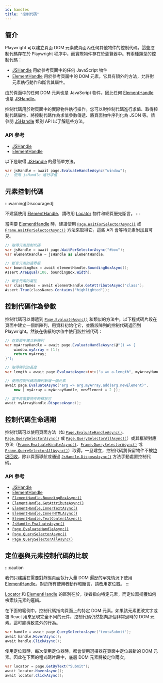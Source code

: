 ```yaml
---
id: handles
title: "控制代碼"
---
```


## 簡介

Playwright 可以建立頁面 DOM 元素或頁面內任何其他物件的控制代碼。這些控制代碼存在於 Playwright 程序中，而實際物件存在於瀏覽器中。有兩種類型的控制代碼：
- [JSHandle] 用於參考頁面中的任何 JavaScript 物件
- [ElementHandle] 用於參考頁面中的 DOM 元素，它具有額外的方法，允許對元素執行動作和斷言其屬性。

由於頁面中的任何 DOM 元素也是 JavaScript 物件，因此任何 [ElementHandle] 也是 [JSHandle]。

控制代碼用於對頁面中的實際物件執行操作。您可以對控制代碼進行求值、取得控制代碼屬性、將控制代碼作為求值參數傳遞、將頁面物件序列化為 JSON 等。請參閱 [JSHandle] 類別 API 以了解這些方法。

### API 參考
- [JSHandle]
- [ElementHandle]

以下是取得 [JSHandle] 的最簡單方法。

```csharp
var jsHandle = await page.EvaluateHandleAsync("window");
//  使用 jsHandle 進行求值
```

## 元素控制代碼

:::warning[Discouraged]

不建議使用 [ElementHandle]，請改用 [Locator] 物件和網頁優先斷言。
:::

當需要 [ElementHandle] 時，建議使用 [`Page.WaitForSelectorAsync()`](/api/class-page.mdx#page-wait-for-selector) 或 [`Frame.WaitForSelectorAsync()`](/api/class-frame.mdx#frame-wait-for-selector) 方法來取得它。這些 API 會等待元素附加且可見。

```csharp
// 取得元素控制代碼
var jsHandle = await page.WaitForSelectorAsync("#box");
var elementHandle = jsHandle as ElementHandle;

// 斷言元素的邊界框
var boundingBox = await elementHandle.BoundingBoxAsync();
Assert.AreEqual(100, boundingBox.Width);

// 斷言元素的屬性
var classNames = await elementHandle.GetAttributeAsync("class");
Assert.True(classNames.Contains("highlighted"));
```

## 控制代碼作為參數

控制代碼可以傳遞到 [`Page.EvaluateAsync()`](/api/class-page.mdx#page-evaluate) 和類似的方法中。以下程式碼片段在頁面中建立一個新陣列，用資料初始化它，並將該陣列的控制代碼返回到 Playwright。然後在後續的求值中使用該控制代碼：

```csharp
// 在頁面中建立新陣列
var myArrayHandle = await page.EvaluateHandleAsync(@"() => {
    window.myArray = [1];
    return myArray;
}");

// 取得陣列的長度
var length = await page.EvaluateAsync<int>("a => a.length", myArrayHandle);

// 使用控制代碼向陣列新增一個元素
await page.EvaluateAsync("arg => arg.myArray.add(arg.newElement)",
    new { myArray = myArrayHandle, newElement = 2 });

// 當不再需要物件時釋放它
await myArrayHandle.DisposeAsync();
```

## 控制代碼生命週期

控制代碼可以使用頁面方法（如 [`Page.EvaluateHandleAsync()`](/api/class-page.mdx#page-evaluate-handle)、[`Page.QuerySelectorAsync()`](/api/class-page.mdx#page-query-selector) 或 [`Page.QuerySelectorAllAsync()`](/api/class-page.mdx#page-query-selector-all)）或其框架對應方法（[`Frame.EvaluateHandleAsync()`](/api/class-frame.mdx#frame-evaluate-handle)、[`Frame.QuerySelectorAsync()`](/api/class-frame.mdx#frame-query-selector) 或 [`Frame.QuerySelectorAllAsync()`](/api/class-frame.mdx#frame-query-selector-all)）取得。一旦建立，控制代碼將保留物件不被[垃圾回收](https://developer.mozilla.org/en-US/docs/Web/JavaScript/Memory_Management)，除非頁面導航或通過 [`JsHandle.DisposeAsync()`](/api/class-jshandle.mdx#js-handle-dispose) 方法手動處置控制代碼。

### API 參考
- [JSHandle]
- [ElementHandle]
- [`ElementHandle.BoundingBoxAsync()`](/api/class-elementhandle.mdx#element-handle-bounding-box)
- [`ElementHandle.GetAttributeAsync()`](/api/class-elementhandle.mdx#element-handle-get-attribute)
- [`ElementHandle.InnerTextAsync()`](/api/class-elementhandle.mdx#element-handle-inner-text)
- [`ElementHandle.InnerHTMLAsync()`](/api/class-elementhandle.mdx#element-handle-inner-html)
- [`ElementHandle.TextContentAsync()`](/api/class-elementhandle.mdx#element-handle-text-content)
- [`JsHandle.EvaluateAsync()`](/api/class-jshandle.mdx#js-handle-evaluate)
- [`Page.EvaluateHandleAsync()`](/api/class-page.mdx#page-evaluate-handle)
- [`Page.QuerySelectorAsync()`](/api/class-page.mdx#page-query-selector)
- [`Page.QuerySelectorAllAsync()`](/api/class-page.mdx#page-query-selector-all)

## 定位器與元素控制代碼的比較

:::caution

我們只建議在需要對靜態頁面執行大量 DOM 遍歷的罕見情況下使用 [ElementHandle]。對於所有使用者動作和斷言，請改用定位器。
:::

[Locator] 和 [ElementHandle] 的區別在於，後者指向特定元素，而定位器捕獲如何檢索該元素的邏輯。

在下面的範例中，控制代碼指向頁面上的特定 DOM 元素。如果該元素更改文字或被 React 用來呈現完全不同的元件，控制代碼仍然指向那個非常過時的 DOM 元素。這可能導致意外的行為。

```csharp
var handle = await page.QuerySelectorAsync("text=Submit");
await handle.HoverAsync();
await handle.ClickAsync();
```

使用定位器時，每次使用定位器時，都會使用選擇器在頁面中定位最新的 DOM 元素。因此在下面的程式碼片段中，底層 DOM 元素將被定位兩次。

```csharp
var locator = page.GetByText("Submit");
await locator.HoverAsync();
await locator.ClickAsync();
```


[Accessibility]: /api/class-accessibility.mdx "Accessibility"
[APIRequest]: /api/class-apirequest.mdx "APIRequest"
[APIRequestContext]: /api/class-apirequestcontext.mdx "APIRequestContext"
[APIResponse]: /api/class-apiresponse.mdx "APIResponse"
[APIResponseAssertions]: /api/class-apiresponseassertions.mdx "APIResponseAssertions"
[Browser]: /api/class-browser.mdx "Browser"
[BrowserContext]: /api/class-browsercontext.mdx "BrowserContext"
[BrowserType]: /api/class-browsertype.mdx "BrowserType"
[CDPSession]: /api/class-cdpsession.mdx "CDPSession"
[CDPSessionEvent]: /api/class-cdpsessionevent.mdx "CDPSessionEvent"
[Clock]: /api/class-clock.mdx "Clock"
[ConsoleMessage]: /api/class-consolemessage.mdx "ConsoleMessage"
[Dialog]: /api/class-dialog.mdx "Dialog"
[Download]: /api/class-download.mdx "Download"
[ElementHandle]: /api/class-elementhandle.mdx "ElementHandle"
[FileChooser]: /api/class-filechooser.mdx "FileChooser"
[FormData]: /api/class-formdata.mdx "FormData"
[Frame]: /api/class-frame.mdx "Frame"
[FrameLocator]: /api/class-framelocator.mdx "FrameLocator"
[JSHandle]: /api/class-jshandle.mdx "JSHandle"
[Keyboard]: /api/class-keyboard.mdx "Keyboard"
[Locator]: /api/class-locator.mdx "Locator"
[LocatorAssertions]: /api/class-locatorassertions.mdx "LocatorAssertions"
[Mouse]: /api/class-mouse.mdx "Mouse"
[Page]: /api/class-page.mdx "Page"
[PageAssertions]: /api/class-pageassertions.mdx "PageAssertions"
[Playwright]: /api/class-playwright.mdx "Playwright"
[PlaywrightAssertions]: /api/class-playwrightassertions.mdx "PlaywrightAssertions"
[Request]: /api/class-request.mdx "Request"
[Response]: /api/class-response.mdx "Response"
[Route]: /api/class-route.mdx "Route"
[Selectors]: /api/class-selectors.mdx "Selectors"
[TimeoutError]: /api/class-timeouterror.mdx "TimeoutError"
[Touchscreen]: /api/class-touchscreen.mdx "Touchscreen"
[Tracing]: /api/class-tracing.mdx "Tracing"
[Video]: /api/class-video.mdx "Video"
[WebError]: /api/class-weberror.mdx "WebError"
[WebSocket]: /api/class-websocket.mdx "WebSocket"
[WebSocketFrame]: /api/class-websocketframe.mdx "WebSocketFrame"
[WebSocketRoute]: /api/class-websocketroute.mdx "WebSocketRoute"
[Worker]: /api/class-worker.mdx "Worker"
[Element]: https://developer.mozilla.org/en-US/docs/Web/API/element "Element"
[EvaluationArgument]: /evaluating.mdx#evaluation-argument "EvaluationArgument"
[Promise]: https://developer.mozilla.org/en-US/docs/Web/JavaScript/Reference/Global_Objects/Promise "Promise"
[iterator]: https://developer.mozilla.org/en-US/docs/Web/JavaScript/Reference/Iteration_protocols "Iterator"
[origin]: https://developer.mozilla.org/en-US/docs/Glossary/Origin "Origin"
[selector]: https://developer.mozilla.org/en-US/docs/Web/CSS/CSS_Selectors "selector"
[Serializable]: https://developer.mozilla.org/en-US/docs/Web/JavaScript/Reference/Global_Objects/JSON/stringify#Description "Serializable"
[UIEvent.detail]: https://developer.mozilla.org/en-US/docs/Web/API/UIEvent/detail "UIEvent.detail"
[UnixTime]: https://en.wikipedia.org/wiki/Unix_time "Unix Time"
[xpath]: https://developer.mozilla.org/en-US/docs/Web/XPath "xpath"

[bool]: https://docs.microsoft.com/en-us/dotnet/api/system.boolean "bool"
[Date]: https://learn.microsoft.com/en-us/dotnet/api/system.datetime "DateTime"
[double]: https://docs.microsoft.com/en-us/dotnet/api/system.double "double"
[byte]: https://docs.microsoft.com/en-us/dotnet/api/system.byte "byte"
[int]: https://docs.microsoft.com/en-us/dotnet/api/system.int32 "int"
[long]: https://docs.microsoft.com/en-us/dotnet/api/system.int64 "long"
[void]: https://docs.microsoft.com/en-us/dotnet/csharp/language-reference/builtin-types/void "void"
[string]: https://docs.microsoft.com/en-us/dotnet/api/system.string "string"
[URL]: https://nodejs.org/api/url.html "URL"
[Regex]: https://docs.microsoft.com/en-us/dotnet/api/system.text.regularexpressions.regex "Regex"

[Action]: https://docs.microsoft.com/en-us/dotnet/api/system.action-1 "Action"
[Func]: https://docs.microsoft.com/en-us/dotnet/api/system.func-2 "Func"
[IEnumerable]: https://docs.microsoft.com/en-us/dotnet/api/system.collections.ienumerable "IEnumerable"
[IReadOnlyList]: https://learn.microsoft.com/en-us/dotnet/api/system.collections.generic.ireadonlylist-1?view=net-9.0 "IReadOnlyList"
[IDictionary]: https://docs.microsoft.com/en-us/dotnet/api/system.collections.idictionary "IDictionary"
[Task]: https://docs.microsoft.com/en-us/dotnet/api/system.threading.tasks.task?view=net-5.0 "Task"
[IReadOnlyDictionary]: https://docs.microsoft.com/en-us/dotnet/api/system.collections.generic.ireadonlydictionary-2 "IReadOnlyDictionary"
[JsonElement]: https://docs.microsoft.com/en-us/dotnet/api/system.text.json.jsonelement "JsonElement"

[all available image tags]: https://mcr.microsoft.com/en-us/product/playwright/dotnet/about "all available image tags"
[Microsoft Artifact Registry]: https://mcr.microsoft.com/en-us/product/playwright/dotnet/about "Microsoft Artifact Registry"
[Dockerfile.noble]: https://github.com/microsoft/playwright-dotnet/blob/main/utils/docker/Dockerfile.noble "Dockerfile.noble"
